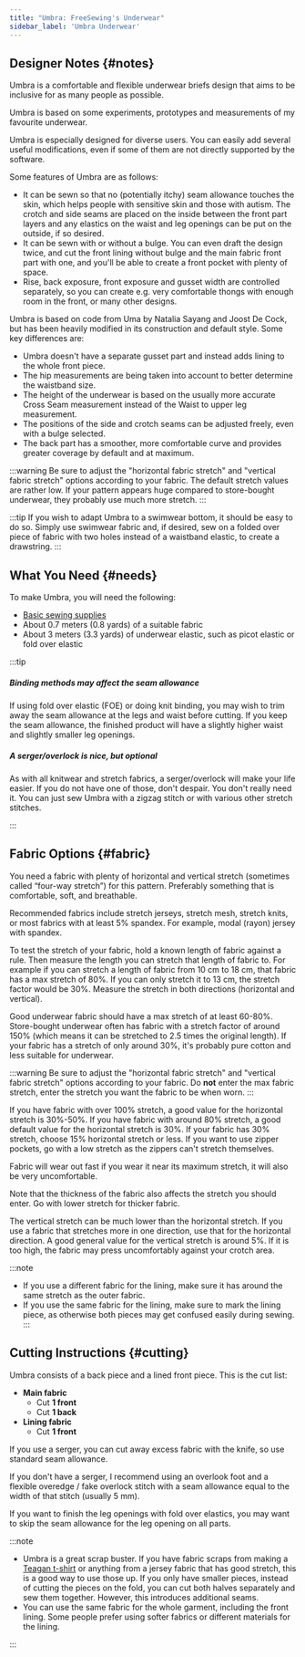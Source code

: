 ```yaml
---
title: "Umbra: FreeSewing's Underwear"
sidebar_label: 'Umbra Underwear'
---
```


<DesignInfo design="umbra" />

## Designer Notes {#notes}

Umbra is a comfortable and flexible underwear briefs design that aims to be inclusive for as many people as possible.

Umbra is based on some experiments, prototypes and measurements of my favourite underwear.

Umbra is especially designed for diverse users. You can easily add several useful modifications, even if some of them are not directly supported by the software.

Some features of Umbra are as follows:

- It can be sewn so that no (potentially itchy) seam allowance touches the skin, which helps people with sensitive skin and those with autism. The crotch and side seams are placed on the inside between the front part layers and any elastics on the waist and leg openings can be put on the outside, if so desired.
- It can be sewn with or without a bulge. You can even draft the design twice, and cut the front lining without bulge and the main fabric front part with one, and you'll be able to create a front pocket with plenty of space.
- Rise, back exposure, front exposure and gusset width are controlled separately, so you can create e.g. very comfortable thongs with enough room in the front, or many other designs.

Umbra is based on code from Uma by Natalia Sayang and Joost De Cock, but has been heavily modified in its construction and default style.
Some key differences are:

- Umbra doesn't have a separate gusset part and instead adds lining to the whole front piece.
- The hip measurements are being taken into account to better determine the waistband size.
- The height of the underwear is based on the usually more accurate Cross Seam measurement instead of the Waist to upper leg measurement.
- The positions of the side and crotch seams can be adjusted freely, even with a bulge selected.
- The back part has a smoother, more comfortable curve and provides greater coverage by default and at maximum.

:::warning
Be sure to adjust the "horizontal fabric stretch" and "vertical fabric stretch" options according to your fabric. The default stretch values are rather low. If your pattern appears huge compared to store-bought underwear, they probably use much more stretch.
:::

:::tip
If you wish to adapt Umbra to a swimwear bottom, it should be easy to do so. Simply use swimwear fabric and, if desired, sew on a folded over piece of fabric with two holes instead of a waistband elastic, to create a drawstring.
:::

## What You Need {#needs}

To make Umbra, you will need the following:

- [Basic sewing supplies](/docs/sewing/basic-sewing-supplies)
- About 0.7 meters (0.8 yards) of a suitable fabric
- About 3 meters (3.3 yards) of underwear elastic, such as picot elastic or fold over elastic

:::tip

##### Binding methods may affect the seam allowance

If using fold over elastic (FOE) or doing knit binding, you may wish to trim away the seam allowance at the legs and waist before cutting. If you keep the seam allowance, the finished product will have a slightly higher waist and slightly smaller leg openings.

##### A serger/overlock is nice, but optional

As with all knitwear and stretch fabrics, a serger/overlock will make your life easier. If you do not have one of those, don't despair. You don't really need it. You can just sew Umbra with a zigzag stitch or with various other stretch stitches.

:::

## Fabric Options {#fabric}

You need a fabric with plenty of horizontal and vertical stretch (sometimes called “four-way stretch”) for this pattern. Preferably something that is comfortable, soft, and breathable.

Recommended fabrics include stretch jerseys, stretch mesh, stretch knits, or most fabrics with at least 5% spandex. For example, modal (rayon) jersey with spandex.

To test the stretch of your fabric, hold a known length of fabric against a rule.
Then measure the length you can stretch that length of fabric to.
For example if you can stretch a length of fabric from 10 cm to 18 cm, that fabric has a max stretch of 80%. If you can only stretch it to 13 cm, the stretch factor would be 30%.
Measure the stretch in both directions (horizontal and vertical).

Good underwear fabric should have a max stretch of at least 60-80%. Store-bought underwear often has fabric with a stretch factor of around 150% (which means it can be stretched to 2.5 times the original length). If your fabric has a stretch of only around 30%, it's probably pure cotton and less suitable for underwear.

:::warning
Be sure to adjust the "horizontal fabric stretch" and "vertical fabric stretch" options according to your fabric. Do **not** enter the max fabric stretch, enter the stretch you want the fabric to be when worn.
:::

If you have fabric with over 100% stretch, a good value for the horizontal stretch is 30%-50%.
If you have fabric with around 80% stretch, a good default value for the horizontal stretch is 30%.
If your fabric has 30% stretch, choose 15% horizontal stretch or less.
If you want to use zipper pockets, go with a low stretch as the zippers can't stretch themselves.

Fabric will wear out fast if you wear it near its maximum stretch, it will also be very uncomfortable.

Note that the thickness of the fabric also affects the stretch you should enter. Go with lower stretch for thicker fabric.

The vertical stretch can be much lower than the horizontal stretch. If you use a fabric that stretches more in one direction, use that for the horizontal direction.
A good general value for the vertical stretch is around 5%. If it is too high, the fabric may press uncomfortably against your crotch area.

:::note

- If you use a different fabric for the lining, make sure it has around the same stretch as the outer fabric.
- If you use the same fabric for the lining, make sure to mark the lining piece, as otherwise both pieces may get confused easily during sewing.
  :::

## Cutting Instructions {#cutting}

Umbra consists of a back piece and a lined front piece.
This is the cut list:

- **Main fabric**
  - Cut **1 front**
  - Cut **1 back**
- **Lining fabric**
  - Cut **1 front**

If you use a serger, you can cut away excess fabric with the knife, so use standard seam allowance.

If you don't have a serger, I recommend using an overlook foot and a flexible overedge / fake overlock stitch with a seam allowance equal to the width of that stitch (usually 5 mm).

If you want to finish the leg openings with fold over elastics, you may want to skip the seam allowance for the leg opening on all parts.

:::note

- Umbra is a great scrap buster. If you have fabric scraps from making a [Teagan t-shirt](/designs/teagan/) or anything from a jersey fabric that has good stretch, this is a good way to use those up. If you only have smaller pieces, instead of cutting the pieces on the fold, you can cut both halves separately and sew them together. However, this introduces additional seams.
- You can use the same fabric for the whole garment, including the front lining. Some people prefer using softer fabrics or different materials for the lining.

:::

